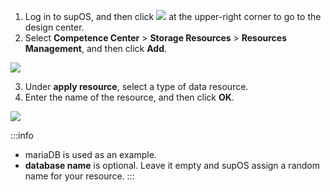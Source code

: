 

1. Log in to supOS, and then click <img src="https://wordpressfreezonex.oss-accelerate.aliyuncs.com/appDesign/7.png" /> at the upper-right corner to go to the design center.
2. Select **Competence Center** > **Storage Resources** > **Resources Management**, and then click **Add**.

<img width={400} src="https://wordpressfreezonex.oss-accelerate.aliyuncs.com/4.2/supos/50.png" />

3. Under **apply resource**, select a type of data resource.
4. Enter the name of the resource, and then click **OK**.

<img width={400} src="https://wordpressfreezonex.oss-accelerate.aliyuncs.com/4.2/supos/52.png" />

:::info
- mariaDB is used as an example.
- **database name** is optional. Leave it empty and supOS assign a random name for your resource.
:::